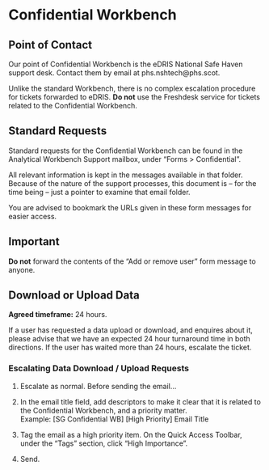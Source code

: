 # Confidential Workbench

## Point of Contact

Our point of Confidential Workbench is the eDRIS National Safe Haven support desk. Contact them by email at phs.nshtech@phs.scot.

Unlike the standard Workbench, there is no complex escalation procedure for tickets forwarded to eDRIS. **Do not** use the Freshdesk service for tickets related to the Confidential Workbench.

## Standard Requests

Standard requests for the Confidential Workbench can be found in the Analytical Workbench Support mailbox, under "Forms > Confidential".

All relevant information is kept in the messages available in that folder. Because of the nature of the support processes, this document is -- for the time being -- just a pointer to examine that email folder.

You are advised to bookmark the URLs given in these form messages for easier access.

## Important

**Do not** forward the contents of the "Add or remove user" form message to anyone.

## Download or Upload Data

**Agreed timeframe:** 24 hours.

If a user has requested a data upload or download, and enquires about it, please advise that we have an expected 24 hour turnaround time in both directions. If the user has waited more than 24 hours, escalate the ticket.

### Escalating Data Download / Upload Requests

1. Escalate as normal. Before sending the email...
2. In the email title field, add descriptors to make it clear that it is related to the Confidential Workbench, and a priority matter.  
   Example: \[SG Confidential WB\] \[High Priority\] Email Title

3. Tag the email as a high priority item. On the Quick Access Toolbar, under the "Tags" section, click "High Importance".
4. Send.

